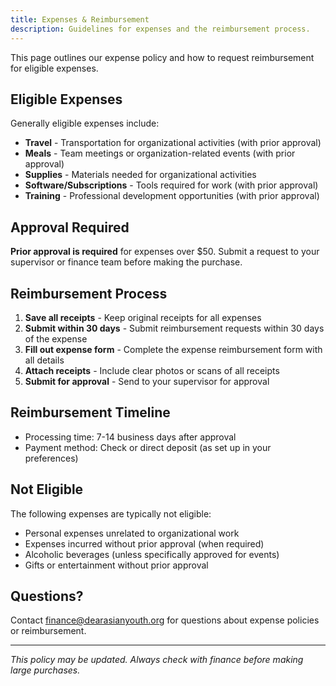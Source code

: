 ```yaml
---
title: Expenses & Reimbursement
description: Guidelines for expenses and the reimbursement process.
---
```


This page outlines our expense policy and how to request reimbursement for eligible expenses.

## Eligible Expenses

Generally eligible expenses include:

- **Travel** - Transportation for organizational activities (with prior approval)
- **Meals** - Team meetings or organization-related events (with prior approval)
- **Supplies** - Materials needed for organizational activities
- **Software/Subscriptions** - Tools required for work (with prior approval)
- **Training** - Professional development opportunities (with prior approval)

## Approval Required

**Prior approval is required** for expenses over $50. Submit a request to your supervisor or finance team before making the purchase.

## Reimbursement Process

1. **Save all receipts** - Keep original receipts for all expenses
2. **Submit within 30 days** - Submit reimbursement requests within 30 days of the expense
3. **Fill out expense form** - Complete the expense reimbursement form with all details
4. **Attach receipts** - Include clear photos or scans of all receipts
5. **Submit for approval** - Send to your supervisor for approval

## Reimbursement Timeline

- Processing time: 7-14 business days after approval
- Payment method: Check or direct deposit (as set up in your preferences)

## Not Eligible

The following expenses are typically not eligible:

- Personal expenses unrelated to organizational work
- Expenses incurred without prior approval (when required)
- Alcoholic beverages (unless specifically approved for events)
- Gifts or entertainment without prior approval

## Questions?

Contact finance@dearasianyouth.org for questions about expense policies or reimbursement.

---

*This policy may be updated. Always check with finance before making large purchases.*
